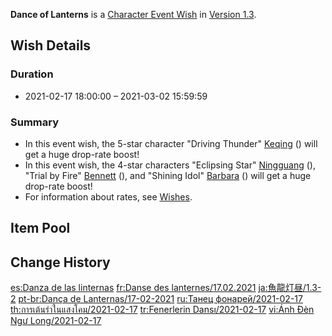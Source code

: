 {{Wish
|name              = Dance of Lanterns 2021-02-17
|image             = Dance of Lanterns 2021-02-17.png
|type              = Character Event
|duration          = event
|time_start        = 2021-02-17 18:00:00
|time_end          = 2021-03-02 15:59:59
|link              = https://genshin.hoyoverse.com/en/news/detail/8617
|preceding         = Invitation to Mundane Life/2021-02-03
|succeeding        = Moment of Bloom/2021-03-02
|alongside         = Epitome Invocation/2021-02-03
|alongside2        = Epitome Invocation/2021-02-23
}}
'''Dance of Lanterns''' is a [[Character Event Wish]] in [[Version 1.3]].

==Wish Details==
===Duration===
* 2021-02-17 18:00:00 &ndash; 2021-03-02 15:59:59

===Summary===
* In this event wish, the 5-star character "Driving Thunder" [[Keqing]] ({{Electro}}) will get a huge drop-rate boost!
* In this event wish, the 4-star characters "Eclipsing Star" [[Ningguang]] ({{Geo}}), "Trial by Fire" [[Bennett]] ({{Pyro}}), and "Shining Idol" [[Barbara]] ({{Hydro}}) will get a huge drop-rate boost!
* For information about rates, see [[Wish]]es.

==Item Pool==
{{Wish Pool
|character_5_F = Keqing
|character_4_F = Ningguang; Bennett; Barbara
|character_5   = Diluc; Jean; Mona; Qiqi
|character_4   = Beidou; Chongyun; Diona; Fischl; Noelle; Razor; Sucrose; Xiangling; Xingqiu; Xinyan
|weapon_4      = Dragon's Bane; Eye of Perception; Favonius Codex; Favonius Greatsword; Favonius Lance; Favonius Sword; Favonius Warbow; Lion's Roar; Rainslasher; Rust; Sacrificial Bow; Sacrificial Fragments; Sacrificial Greatsword; Sacrificial Sword; The Bell; The Flute; The Stringless; The Widsith
|weapon_3      = Black Tassel; Bloodtainted Greatsword; Cool Steel; Debate Club; Emerald Orb; Ferrous Shadow; Harbinger of Dawn; Magic Guide; Raven Bow; Sharpshooter's Oath; Skyrider Sword; Slingshot; Thrilling Tales of Dragon Slayers
}}

==Change History==
{{Change History|1.3}}

[[es:Danza de las linternas]]
[[fr:Danse des lanternes/17.02.2021]]
[[ja:魚龍灯昼/1.3-2]]
[[pt-br:Dança de Lanternas/17-02-2021]]
[[ru:Танец фонарей/2021-02-17]]
[[th:การเต้นรำในแสงโคม/2021-02-17]]
[[tr:Fenerlerin Dansı/2021-02-17]]
[[vi:Ánh Đèn Ngư Long/2021-02-17]]